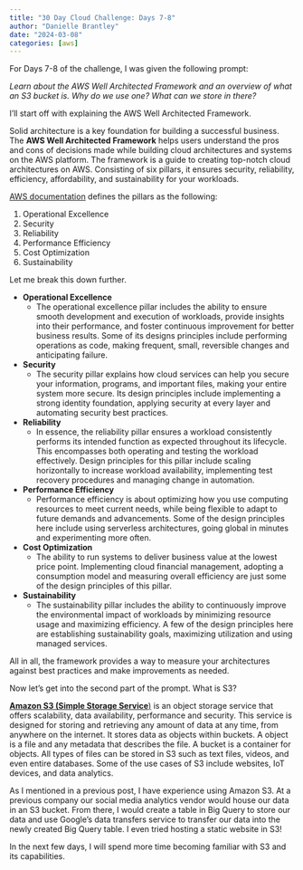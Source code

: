 ```yaml
---
title: "30 Day Cloud Challenge: Days 7-8"
author: "Danielle Brantley"
date: "2024-03-08"
categories: [aws]
---
```


For Days 7-8 of the challenge, I was given the following prompt: 

*Learn about the AWS Well Architected Framework and an overview of what an S3 bucket is. Why do we use one? What can we store in there?*

I'll start off with explaining the AWS Well Architected Framework. 

Solid architecture is a key foundation for building a successful business. The **AWS Well Architected Framework** helps users understand the pros and cons of decisions made while building cloud architectures and systems on the AWS platform. The framework is a guide to creating top-notch cloud architectures on AWS. Consisting of six pillars, it ensures security, reliability, efficiency, affordability, and sustainability for your workloads.

[AWS documentation](https://docs.aws.amazon.com/wellarchitected/latest/framework/definitions.html){target="_blank"} defines the pillars as the following:

1. Operational Excellence
2. Security
3. Reliability
4. Performance Efficiency
5. Cost Optimization
6. Sustainability

Let me break this down further.

* **Operational Excellence**
  + The operational excellence pillar includes the ability to ensure smooth development and execution of workloads, provide insights into their performance, and foster continuous improvement for better business results. Some of its designs principles include performing operations as code, making frequent, small, reversible changes and anticipating failure.


* **Security**
  + The security pillar explains how cloud services can help you secure your information, programs, and important files, making your entire system more secure. Its design principles include implementing a strong identity foundation, applying security at every layer and automating security best practices.


* **Reliability**
  + In essence, the reliability pillar ensures a workload consistently performs its intended function as expected throughout its lifecycle. This encompasses both operating and testing the workload effectively. Design principles for this pillar include scaling horizontally to increase workload availability, implementing test recovery procedures and managing change in automation.


* **Performance Efficiency**
  + Performance efficiency is about optimizing how you use computing resources to meet current needs, while being flexible to adapt to future demands and advancements. Some of the design principles here include using serverless architectures, going global in minutes and experimenting more often.


* **Cost Optimization**
  + The ability to run systems to deliver business value at the lowest price point. Implementing cloud financial management, adopting a consumption model and measuring overall efficiency are just some of the design principles of this pillar. 


* **Sustainability**
  + The sustainability pillar includes the ability to continuously improve the environmental impact of workloads by minimizing resource usage and maximizing efficiency. A few of the design principles here are establishing sustainability goals, maximizing utilization and using managed services. 
  
All in all, the framework provides a way to measure your architectures against best practices and make improvements as needed. 
  
Now let's get into the second part of the prompt. What is S3?

[**Amazon S3 (Simple Storage Service**)](https://docs.aws.amazon.com/AmazonS3/latest/userguide/Welcome.html){target="_blank"} is an object storage service that offers scalability, data availability, performance and security. This service is designed for storing and retrieving any amount of data at any time, from anywhere on the internet. It stores data as objects within buckets. A object is a file and any metadata that describes the file. A bucket is a container for objects. All types of files can be stored in S3 such as text files, videos, and even entire databases. Some of the use cases of S3 include websites, IoT devices, and data analytics. 

As I mentioned in a previous post, I have experience using Amazon S3. At a previous company our social media analytics vendor would house our data in an S3 bucket. From there, I would create a table in Big Query to store our data and use Google's data transfers service to transfer our data into the newly created Big Query table. I even tried hosting a static website in S3! 

In the next few days, I will spend more time becoming familiar with S3 and its capabilities. 






